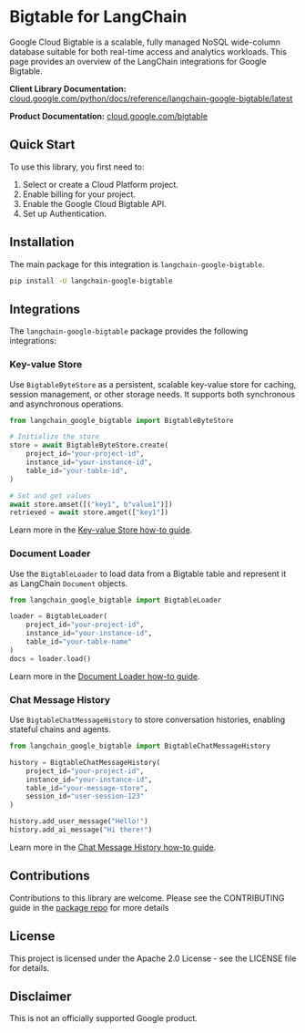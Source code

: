 # Bigtable for LangChain

Google Cloud Bigtable is a scalable, fully managed NoSQL wide-column database suitable for both real-time access and analytics workloads. This page provides an overview of the LangChain integrations for Google Bigtable.

**Client Library Documentation:** [cloud.google.com/python/docs/reference/langchain-google-bigtable/latest](https://cloud.google.com/python/docs/reference/langchain-google-bigtable/latest)

**Product Documentation:** [cloud.google.com/bigtable](https://cloud.google.com/bigtable)

## Quick Start

To use this library, you first need to:
1.  Select or create a Cloud Platform project.
2.  Enable billing for your project.
3.  Enable the Google Cloud Bigtable API.
4.  Set up Authentication.

## Installation

The main package for this integration is `langchain-google-bigtable`.

```bash
pip install -U langchain-google-bigtable
```

## Integrations

The `langchain-google-bigtable` package provides the following integrations:

### Key-value Store

Use `BigtableByteStore` as a persistent, scalable key-value store for caching, session management, or other storage needs. It supports both synchronous and asynchronous operations.

```python
from langchain_google_bigtable import BigtableByteStore

# Initialize the store
store = await BigtableByteStore.create(
    project_id="your-project-id",
    instance_id="your-instance-id",
    table_id="your-table-id",
)

# Set and get values
await store.amset([("key1", b"value1")])
retrieved = await store.amget(["key1"])
```

Learn more in the [Key-value Store how-to guide](https://cloud.google.com/python/docs/reference/langchain-google-bigtable/latest/key-value-store).

### Document Loader

Use the `BigtableLoader` to load data from a Bigtable table and represent it as LangChain `Document` objects.

```python
from langchain_google_bigtable import BigtableLoader

loader = BigtableLoader(
    project_id="your-project-id",
    instance_id="your-instance-id",
    table_id="your-table-name"
)
docs = loader.load()
```

Learn more in the [Document Loader how-to guide](https://cloud.google.com/python/docs/reference/langchain-google-bigtable/latest/document-loader).

### Chat Message History

Use `BigtableChatMessageHistory` to store conversation histories, enabling stateful chains and agents.

```python
from langchain_google_bigtable import BigtableChatMessageHistory

history = BigtableChatMessageHistory(
    project_id="your-project-id",
    instance_id="your-instance-id",
    table_id="your-message-store",
    session_id="user-session-123"
)

history.add_user_message("Hello!")
history.add_ai_message("Hi there!")
```

Learn more in the [Chat Message History how-to guide](https://cloud.google.com/python/docs/reference/langchain-google-bigtable/latest/chat-message-history).

## Contributions

Contributions to this library are welcome. Please see the CONTRIBUTING guide in the [package repo](https://github.com/googleapis/langchain-google-bigtable-python/) for more details

## License

This project is licensed under the Apache 2.0 License - see the LICENSE file for details.

## Disclaimer

This is not an officially supported Google product.
